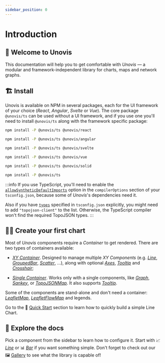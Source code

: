 ```yaml
---
sidebar_position: 0
---
```



# Introduction

## 👋 Welcome to Unovis

This documentation will help you to get comfortable with *Unovis* — a modular and framework-independent library for charts,
maps and network graphs.

## 🏗 Install
Unovis is available on NPM in several packages, each for the UI framework of your choice (_React_, _Angular_, _Svelte_ or _Vue_).
The core package `@unovis/ts` can be used without a UI framework, and if you use one you'll need to install `@unovis/ts`
along with the framework specific package:

<Tabs>
  <TabItem value="react" label="React" default>

```bash
npm install -P @unovis/ts @unovis/react
```

  </TabItem>
  <TabItem value="angular" label="Angular">

```bash
npm install -P @unovis/ts @unovis/angular
```

  </TabItem>
  <TabItem value="svelte" label="Svelte">

```bash
npm install -P @unovis/ts @unovis/svelte
```
  </TabItem>
  <TabItem value="vue" label="Vue">

```bash
npm install -P @unovis/ts @unovis/vue
```
  </TabItem>
  <TabItem value="solid" label="Solid">

```bash
npm install -P @unovis/ts @unovis/solid
```
  </TabItem>
  <TabItem value="typescript" label="TypeScript">

```bash
npm install -P @unovis/ts
```
  </TabItem>
</Tabs>

:::info
If you use TypeScript, you'll need to enable the  [`allowSyntheticDefaultImports`](https://www.typescriptlang.org/tsconfig#allowSyntheticDefaultImports)
option in the `compilerOptions` section of your `tsconfig.json`, because some of _Unovis_'s dependencies need it.

Also if you have [`types`](https://www.typescriptlang.org/tsconfig#types) specified in `tsconfig.json` explicitly, you might need to add `"topojson-client"` to the list.
Otherwise, the TypeScript compiler won't find the required TopoJSON types.
:::

## 🧑‍💻 Create your first chart
Most of _Unovis_ components require a _Container_ to get rendered. There are two types of containers
available:

* [_XY Container_](/docs/containers/XY_Container). Designed to manage multiple _XY Components_ (e.g. [_Line_](/docs/xy-charts/Line),
[_GroupedBar_](/docs/xy-charts/GroupedBar), [_Scatter_](/docs/xy-charts/Scatter), ...), along with optional
[_Axes_](/docs/auxiliary/Axis), [_Tooltip_](/docs/auxiliary/Tooltip) and [_Crosshair_](/docs/auxiliary/Crosshair);

* [_Single Container_](/docs/containers/Single_Container). Works only with a single components, like [_Graph_](/docs/networks-and-flows/Graph),
[_Sankey_](/docs/networks-and-flows/Sankey), or [_TopoJSONMap_](/docs/maps/TopoJSONMap). It also supports
[_Tooltip_](/docs/auxiliary/Tooltip).

Some of the components are stand-alone and don't need a container: [_LeafletMap_](/docs/maps/LeafletMap),
[_LeafletFlowMap_](/docs/maps/LeafletFlowMap) and legends.

Go to the 👟 [Quick Start](/docs/quick-start) section to learn how to quickly build a simple Line Chart.

## 🔭 Explore the docs
Pick a component from the sidebar to learn how to configure it. Start with 📈 [_Line_](/docs/xy-charts/Line) or
📊 [_Bar_](/docs/xy-charts/GroupedBar) if you want something simple.
Don't forget to check out our 🖼 [Gallery](/gallery) to see what the library is capable of!


